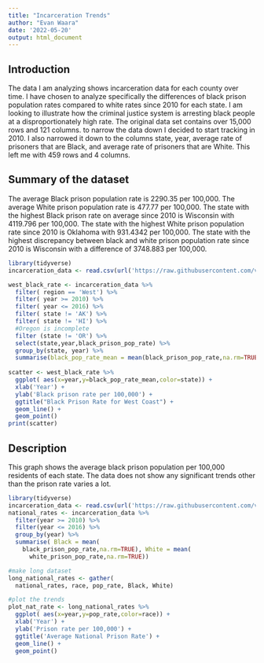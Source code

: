 ```yaml
---
title: "Incarceration Trends"
author: "Evan Waara"
date: '2022-05-20'
output: html_document
---
```


## Introduction

The data I am analyzing shows incarceration data for each county over time. I have chosen to analyze specifically the differences of black prison population rates compared to white rates since 2010 for each state. I am looking to illustrate how the criminal justice system is arresting black people at a disproportionately high rate. The original data set contains over 15,000 rows and 121 columns. to narrow the data down I decided to start tracking in 2010. I also narrowed it down to the columns state, year, average rate of prisoners that are Black, and average rate of prisoners that are White. This left me with 459 rows and 4 columns.

## Summary of the dataset
The average Black prison population rate is 2290.35 per 100,000. The average White prison population rate is 477.77 per 100,000. The state with the highest Black prison rate on average since 2010 is Wisconsin with 4119.796 per 100,000. The state with the highest White prison population rate since 2010 is Oklahoma with 931.4342 per 100,000. The state with the highest discrepancy between black and white prison population rate since 2010 is Wisconsin with a difference of 3748.883 per 100,000.

```r
library(tidyverse)
incarceration_data <- read.csv(url('https://raw.githubusercontent.com/vera-institute/incarceration-trends/master/incarceration_trends.csv'))

west_black_rate <- incarceration_data %>%
  filter( region == 'West') %>%
  filter( year >= 2010) %>%
  filter( year <= 2016) %>%
  filter( state != 'AK') %>%
  filter( state != 'HI') %>% 
  #Oregon is incomplete
  filter (state != 'OR') %>%
  select(state,year,black_prison_pop_rate) %>%
  group_by(state, year) %>%
  summarise(black_pop_rate_mean = mean(black_prison_pop_rate,na.rm=TRUE))
  
scatter <- west_black_rate %>%
  ggplot( aes(x=year,y=black_pop_rate_mean,color=state)) +
  xlab('Year') +
  ylab('Black prison rate per 100,000') +
  ggtitle("Black Prison Rate for West Coast") +
  geom_line() +
  geom_point()
print(scatter)
```

## Description
This graph shows the average black prison population per 100,000 residents of each state. The data does not show any significant trends other than the prison rate varies a lot.

```r
library(tidyverse)
incarceration_data <- read.csv(url('https://raw.githubusercontent.com/vera-institute/incarceration-trends/master/incarceration_trends.csv'))
national_rates <- incarceration_data %>%
  filter(year >= 2010) %>%
  filter(year <= 2016) %>%
  group_by(year) %>%
  summarise( Black = mean(
    black_prison_pop_rate,na.rm=TRUE), White = mean(
      white_prison_pop_rate,na.rm=TRUE)) 

#make long dataset
long_national_rates <- gather(
  national_rates, race, pop_rate, Black, White)

#plot the trends
plot_nat_rate <- long_national_rates %>%
  ggplot( aes(x=year,y=pop_rate,color=race)) +
  xlab('Year') +
  ylab('Prison rate per 100,000') +
  ggtitle('Average National Prison Rate') +
  geom_line() +
  geom_point()
```